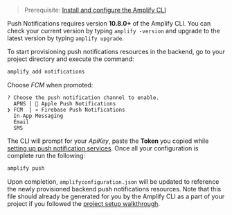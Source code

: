> Prerequisite: [Install and configure the Amplify CLI](/cli/start/install)

<Callout warning>

Push Notifications requires version **10.8.0+** of the Amplify CLI. You can check your current version by typing `amplify -version` and upgrade to the latest version by typing `amplify upgrade`.

</Callout>

To start provisioning push notifications resources in the backend, go to your project directory and execute the command:

```sh
amplify add notifications
```

Choose *FCM* when promoted:

```console
? Choose the push notification channel to enable.
  APNS |  Apple Push Notifications   
❯ FCM  | » Firebase Push Notifications 
  In-App Messaging
  Email
  SMS
```

The CLI will prompt for your *ApiKey*, paste the **Token** you copied while [setting up push notification services](/lib/push-notifications/setup-push-service/).
Once all your configuration is complete run the following:

```sh
amplify push
```

Upon completion, `amplifyconfiguration.json` will be updated to reference the newly provisioned backend push notifications resources. Note that this file should already be generated for you by the Amplify CLI as a part of your project if you followed the [project setup walkthrough](/lib/project-setup/prereq).
